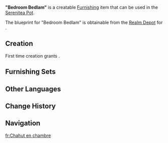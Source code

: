 {{Furnishing Infobox
|id             = 370821
|category       = Building
|subcategory    = Fontaine-Style
|quality        = 3
|adeptal_energy = 60
|load           = 510
|reduced_load   = 304
|description    = A medium-sized dwelling commonly found in [[Merusea Village]]. It has a unique exterior and elegant contours, and is spacious on the inside, enough for two to three [[Melusine]]s to rest within at the same time. However, due to the acoustic peculiarities of its internal layout, sounds produced inside such houses are greatly magnified. As such, any noisy Melusines who make cause too much of a problem might be shut inside for a bit, to talk to themselves until their hearing goes numb...
|mention        = Melusine
|blueprint      = [[Tubby]]
}}
'''"Bedroom Bedlam"''' is a creatable [[Furnishing]] item that can be used in the [[Serenitea Pot]].

The blueprint for "Bedroom Bedlam" is obtainable from the [[Realm Depot]] for {{Item|Realm Currency|24|x=160}}.

==Creation==
First time creation grants {{Item|Trust|24|x=60}}.
{{Recipe
|type = Creation
|time = 14h
|Iron Chunk = 6
|Red Dye = 2
|sort = Iron Chunk;Red Dye
}}

==Furnishing Sets==
{{Craft Usage|type=Furnishing Set}}

==Other Languages==
{{Other Languages
|en      = "Bedroom Bedlam"
|zhs     = 「闹闹卧室」
|zhs_rm  = 
|zht     = 「鬧鬧臥室」
|zht_rm  = 
|zh_tl   = 
|ja      = 「ざわざわ寝室」
|ja_rm   = "Zawazawa Shinshitsu"
|ja_tl   = 
|ko      = 「시끌시끌 안방」
|ko_rm   = 
|ko_tl   = "Hullabaloo Bedroom"
|es      = Aposento encantado
|es_tl   = Enchanted Chamber
|fr      = Chahut en chambre
|fr_tl   = Mess in the Bedroom
|ru      = «Бардак в спальне»
|ru_tl   = "Mess in the Bedroom"
|th      = "ห้องนอนแสนวุ่นวาย"
|th_rm   = 
|th_tl   = 
|vi      = Phòng Ngủ Rôm Rả
|vi_tl   = 
|de      = „Turbulentes Schlafgemach“
|de_tl   = "Turbulent Bedroom"
|id      = "Kamar Berisik"
|id_tl   = "Noisy Bedroom"
|pt      = "Quarto Bagunçado"
|pt_tl   = "Messy Room"
|tr      = "Gürültülü Oda"
|tr_tl   = "Noisy Room"
|it      = Camera da letto Bailamme
|it_tl   = Bailamme Bedroom
}}

==Change History==
{{Change History|4.2}}

==Navigation==
{{Furnishing Navbox|exterior}}

[[fr:Chahut en chambre]]